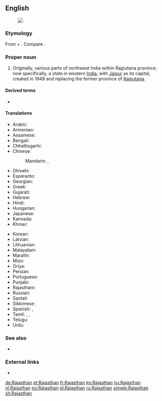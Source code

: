 ==English==
[[Image:Rajasthan in India (disputed hatched).svg|thumb|]]

===Etymology===
From {{etyl|sa|en}} {{m|sa|राजा||king}} + {{m|sa|स्थान||locality}}. Compare {{m|en|-stan}}.

===Proper noun===
{{en-proper noun}}

# Originally, various parts of northwest India within Rajputana province; now specifically, a state in western [[India]], with [[Jaipur]] as its capital, created in 1949 and replacing the former province of [[Rajputana]]. {{defdate|from 19th c.}}

====Derived terms====
* {{l|en|Rajasthani}}

====Translations====
{{trans-top|a state in western India}}
* Arabic: {{t|ar|رَاجَاسْتَان|m|tr=rajastān}}
* Armenian: {{t|hy|Ռաջաստան}}
* Assamese: {{t-needed|as}}
* Bengali: {{t|bn|রাজস্থান|sc=Beng|tr=rājasthān}}
* Chhattisgarhi: {{t-needed|hne}}
* Chinese:
*: Mandarin: {{t+|cmn|拉賈斯坦邦|sc=Hani}}, {{t|cmn|拉贾斯坦邦|tr=Lājiǎsītǎn-bāng|sc=Hani}}
* Dhivehi: {{t|dv|ރާޖަސްތާން|sc=Thaa}}
* Esperanto: {{t|eo|Raĝastano}}
* Georgian: {{t|ka|რაჯასტანი}}
* Greek: {{t|el|Ράτζασταν|f}}
* Gujarati: {{t|gu|રાજસ્થાન|sc=Gujr|tr=rājasthān}}
* Hebrew: {{t|he|ראג'סטאן}}
* Hindi: {{t+|hi|राजस्थान|tr=rājasthān}}
* Hungarian: {{t+|hu|Rádzsasztán}}
* Japanese: {{t|ja|ラージャスターン|tr=Rājasutān}}
* Kannada: {{t+|kn|ರಾಜಸ್ಥಾನ|sc=Knda}}
* Khmer: {{t|km|រាជស្ថាន|tr=riec stʰaan|sc=Khmr}}
{{trans-mid}}
* Korean: {{t|ko|라자스탄|tr=Rajaseutan|sc=Hang}}
* Latvian: {{t|lv|Rādžastāna}}
* Lithuanian: {{t|lt|Radžasthanas}}
* Malayalam: {{t|ml|രാജസ്ഥാൻ|sc=Mlym}}
* Marathi: {{t|mr|राजस्थान|tr=rājasthān|sc=Deva}}
* Mizo: {{t-needed|lus}}
* Oriya: {{t+|or|ରାଜସ୍ଥାନ|sc=Orya|tr=rājasthān}}
* Persian: {{t|fa|راجستان|tr=rājastān}}
* Portuguese: {{t|pt|Rajastão|m}}
* Punjabi: {{t|pa|ਰਾਜਸਥਾਨ|sc=Guru|tr=rājasthān}}
* Rajasthani: {{t-needed|raj}}
* Russian: {{t+|ru|Раджастха́н|m}}
* Santali: {{t-needed|sat}}
* Sikkimese: {{t-needed|sip}}
* Spanish: {{t|es|Rajastán}}, {{t|es|Rayastán}}
* Tamil: {{t|ta|ராஜஸ்தான்|sc=Taml}}, {{t|ta|இராஜஸ்தான்|sc=Taml}}, {{t|ta|இராச்சசுத்தான்|sc=Taml}}
* Telugu: {{t+|te|రాజస్థాన్}}
* Urdu: {{t|ur|راجستھان|tr=rājasthān}}
{{trans-bottom}}

===See also===
* {{list:states of India/en}}

===External links===
* {{pedialite}}

[[de:Rajasthan]]
[[et:Rajasthan]]
[[fr:Rajasthan]]
[[kn:Rajasthan]]
[[hu:Rajasthan]]
[[nl:Rajasthan]]
[[no:Rajasthan]]
[[pl:Rajasthan]]
[[ru:Rajasthan]]
[[simple:Rajasthan]]
[[sh:Rajasthan]]